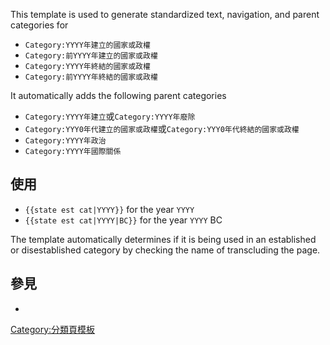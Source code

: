 {{Documentation subpage}}
<!-- Categories and interwikis go at the bottom of this page. -->

This template is used to generate standardized text, navigation, and parent categories for 
* <code>Category:YYYY年建立的國家或政權</code>
* <code>Category:前YYYY年建立的國家或政權</code>
* <code>Category:YYYY年終結的國家或政權</code>
* <code>Category:前YYYY年終結的國家或政權</code>

It automatically adds the following parent categories
* <code>Category:YYYY年建立</code>或<code>Category:YYYY年廢除</code>
* <code>Category:YYY0年代建立的國家或政權</code>或<code>Category:YYY0年代終結的國家或政權</code>
* <code>Category:YYYY年政治</code>
* <code>Category:YYYY年國際關係</code>

== 使用 ==
* <code><nowiki>{{state est cat|YYYY}}</nowiki></code> for the year <code>YYYY</code>
* <code><nowiki>{{state est cat|YYYY|BC}}</nowiki></code> for the year <code>YYYY</code> BC

The template automatically determines if it is being used in an established or disestablished category by checking the name of transcluding the page.

== 參見==
* {{tl|Cat year nav}}

{{年表分類導航模板|name=年份}}

<includeonly>
[[Category:分類頁模板]]
</includeonly>